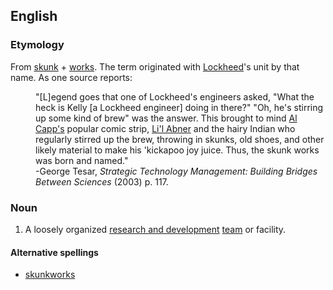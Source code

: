 ==English==
===Etymology===
From [[skunk]] + [[works]]. The term originated with [[w:Lockheed|Lockheed]]'s unit by that name. As one source reports:
:"[L]egend goes that one of Lockheed's engineers asked, "What the heck is Kelly [a Lockheed engineer] doing in there?" "Oh, he's stirring up some kind of brew" was the answer. This brought to mind [[w:Al Capp|Al Capp's]] popular comic strip, [[w:Li'l Abner|Li'l Abner]] and the hairy Indian who regularly stirred up the brew, throwing in skunks, old shoes, and other likely material to make his 'kickapoo joy juice. Thus, the skunk works was born and named."
:-George Tesar, ''Strategic Technology Management: Building Bridges Between Sciences'' (2003) p. 117.

===Noun===
{{en-noun|sg=[[skunk]] [[works]]|-}}
# A loosely organized [[research and development]] [[team]] or facility.

====Alternative spellings====
*[[skunkworks]]